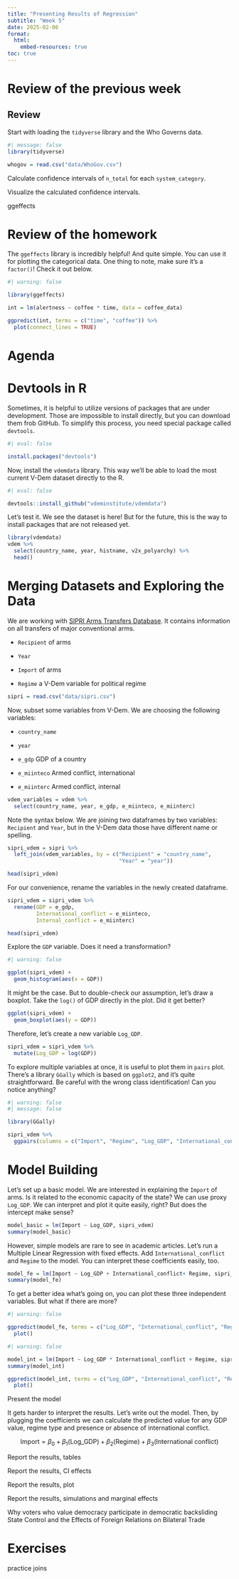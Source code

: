 ```yaml
---
title: "Presenting Results of Regression"
subtitle: "Week 5"
date: 2025-02-06
format: 
  html:
    embed-resources: true
toc: true
---
```


# Review of the previous week

::: callout-note
## Review

Start with loading the `tidyverse` library and the Who Governs data.

```r
#| message: false
library(tidyverse)

whogov = read.csv("data/WhoGov.csv")
```

Calculate confidence intervals of `n_total` for each `system_category`.

Visualize the calculated confidence intervals.

ggeffects

:::

# Review of the homework

The `ggeffects` library is incredibly helpful! And quite simple. You can use it for plotting the categorical data. One thing to note, make sure it's a `factor()`! Check it out below.

```r
#| warning: false

library(ggeffects)

int = lm(alertness ~ coffee * time, data = coffee_data)

ggpredict(int, terms = c("time", "coffee")) %>%
  plot(connect_lines = TRUE) 
```

# Agenda





# Devtools in R

Sometimes, it is helpful to utilize versions of packages that are under development. Those are impossible to install directly, but you can download them frob GitHub. To simplify this process, you need special package called `devtools`.

```r
#| eval: false

install.packages("devtools")
```

Now, install the `vdemdata` library. This way we'll be able to load the most current V-Dem dataset directly to the R.

```r
#| eval: false

devtools::install_github("vdeminstitute/vdemdata")
```

Let's test it. We see the dataset is here! But for the future, this is the way to install packages that are not released yet.

```r
library(vdemdata)
vdem %>%
  select(country_name, year, histname, v2x_polyarchy) %>%
  head()
```


# Merging Datasets and Exploring the Data

We are working with [SIPRI Arms Transfers Database](https://www.sipri.org/databases/armstransfers). It contains information on all transfers of major conventional arms. 

-   `Recipient` of arms

-   `Year`

-   `Import` of arms

-   `Regime` a V-Dem variable for political regime

```r
sipri = read.csv("data/sipri.csv")
```

Now, subset some variables from V-Dem. We are choosing the following variables:

-   `country_name`

-   `year`

-   `e_gdp` GDP of a country

-   `e_miinteco` Armed conflict, international

-   `e_miinterc` Armed conflict, internal 

```r
vdem_variables = vdem %>%
  select(country_name, year, e_gdp, e_miinteco, e_miinterc)
```

Note the syntax below. We are joining two dataframes by two variables: `Recipient` and `Year`, but in the V-Dem data those have different name or spelling. 

```r
sipri_vdem = sipri %>%
  left_join(vdem_variables, by = c("Recipient" = "country_name", 
                                   "Year" = "year"))

head(sipri_vdem)
```

For our convenience, rename the variables in the newly created dataframe.

```r
sipri_vdem = sipri_vdem %>%
  rename(GDP = e_gdp,
         International_conflict = e_miinteco,
         Internal_conflict = e_miinterc)

head(sipri_vdem)
```

Explore the `GDP` variable. Does it need a transformation?

```r
#| warning: false

ggplot(sipri_vdem) +
  geom_histogram(aes(x = GDP))
```

It might be the case. But to double-check our assumption, let's draw a boxplot. Take the `log()` of GDP directly in the plot. Did it get better?

```r
ggplot(sipri_vdem) +
  geom_boxplot(aes(y = GDP))
```

Therefore, let's create a new variable `Log_GDP`.

```r
sipri_vdem = sipri_vdem %>%
  mutate(Log_GDP = log(GDP))
```

To explore multiple variables at once, it is useful to plot them in `pairs` plot. There's a library `GGally` which is based on `ggplot2`, and it's quite straightforward. Be careful with the wrong class identification! Can you notice anything?

```r
#| warning: false
#| message: false

library(GGally)

sipri_vdem %>%
  ggpairs(columns = c("Import", "Regime", "Log_GDP", "International_conflict", "Internal_conflict"))
```


# Model Building 

Let's set up a basic model. We are interested in explaining the `Import` of arms. Is it related to the economic capacity of the state? We can use proxy `Log_GDP`. We can interpret and plot it quite easily, right? But does the intercept make sense?

```r
model_basic = lm(Import ~ Log_GDP, sipri_vdem)
summary(model_basic)
```

However, simple models are rare to see in academic articles. Let's run a Multiple Linear Regression with fixed effects. Add `International_conflict` and `Regime` to the model. You can interpret these coefficients easily, too.

```r
model_fe = lm(Import ~ Log_GDP + International_conflict+ Regime, sipri_vdem)
summary(model_fe)
```

To get a better idea what's going on, you can plot these three independent variables. But what if there are more?

```r
#| warning: false

ggpredict(model_fe, terms = c("Log_GDP", "International_conflict", "Regime")) %>%
  plot()
```



```r
#| warning: false

model_int = lm(Import ~ Log_GDP * International_conflict + Regime, sipri_vdem)
summary(model_int)

ggpredict(model_int, terms = c("Log_GDP", "International_conflict", "Regime")) %>%
  plot() 
```




Present the model



It gets harder to interpret the results. Let's write out the model. Then, by plugging the coefficients we can calculate the predicted value for any GDP value, regime type and presence or absence of international conflict.

$$
\text{Import} = \beta_0 + \beta_1(\text{Log_GDP}) + \beta_2(\text{Regime}) + \beta_3(\text{International conflict})
$$

Report the results, tables

Report the results, CI effects

Report the results, plot

Report the results, simulations and marginal effects


Why voters who value democracy participate in democratic backsliding
State Control and the Effects of Foreign Relations on Bilateral Trade


# Exercises

practice joins
